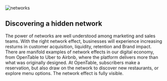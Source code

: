 

<div className={styles["Welcome"]}>

<div className={styles["rcs"]}>
  <img src={[networks]} alt="networks" /> 
</div>

## Discovering a hidden network

The power of networks are well understood among marketing and sales teams. With the right network effect, businesses will experience increasing resturns in customer acquisition, liquidity, retention and Brand impact. There are manifold examples of network effects in our digital economy, from OpenTable to Uber to Airbnb, where the platform delivers more than what was originally designed. At OpenTable, subscribers make a reservation, but also draw on the network to discover new restaurants, or explore menu options. The network effect is fully visible.



</div>